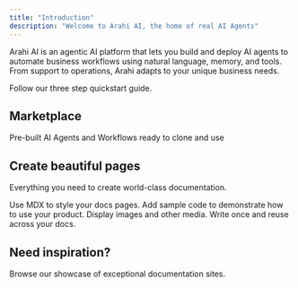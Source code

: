```yaml
---
title: "Introduction"
description: "Welcome to Arahi AI, the home of real AI Agents"
---
```


Arahi AI is an agentic AI platform that lets you build and deploy AI agents to automate business workflows using natural language, memory, and tools. From support to operations, Arahi adapts to your unique business needs.

<Card title="Start here" icon="rocket" horizontal href="/quickstart">
  Follow our three step quickstart guide.
</Card>

## Marketplace

Pre-built AI Agents and Workflows ready to clone and use

## Create beautiful pages

Everything you need to create world-class documentation.

<Columns cols={2}>
  <Card title="Write with MDX" icon="pen-fancy" href="/essentials/markdown">
    Use MDX to style your docs pages.
  </Card>
  <Card title="Code samples" icon="code" href="/essentials/code">
    Add sample code to demonstrate how to use your product.
  </Card>
  <Card title="Images" icon="image" href="/essentials/images">
    Display images and other media.
  </Card>
  <Card title="Reusable snippets" icon="recycle" href="/essentials/reusable-snippets">
    Write once and reuse across your docs.
  </Card>
</Columns>

## Need inspiration?

<Card title="See complete examples" icon="stars" href="https://mintlify.com/customers">
  Browse our showcase of exceptional documentation sites.
</Card>